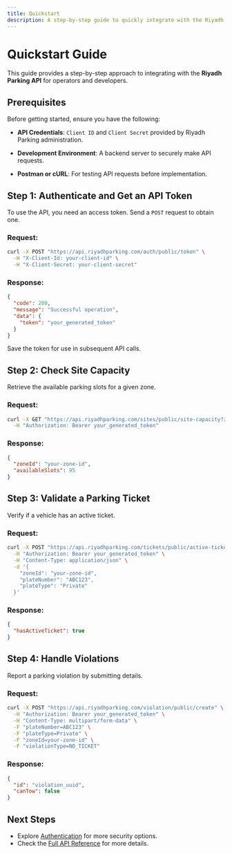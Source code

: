 ```yaml
---
title: Quickstart
description: A step-by-step guide to quickly integrate with the Riyadh Parking API.
---
```


# Quickstart Guide

This guide provides a step-by-step approach to integrating with the **Riyadh Parking API** for operators and developers.

## Prerequisites

Before getting started, ensure you have the following:

* **API Credentials**: `Client ID` and `Client Secret` provided by Riyadh Parking administration.

* **Development Environment**: A backend server to securely make API requests.

* **Postman or cURL**: For testing API requests before implementation.

## Step 1: Authenticate and Get an API Token

To use the API, you need an access token. Send a `POST` request to obtain one.

### **Request:**

```bash
curl -X POST "https://api.riyadhparking.com/auth/public/token" \
  -H "X-Client-Id: your-client-id" \
  -H "X-Client-Secret: your-client-secret"
```

### **Response:**

```json
{
  "code": 200,
  "message": "Successful operation",
  "data": {
    "token": "your_generated_token"
  }
}
```

Save the token for use in subsequent API calls.

## Step 2: Check Site Capacity

Retrieve the available parking slots for a given zone.

### **Request:**

```bash
curl -X GET "https://api.riyadhparking.com/sites/public/site-capacity?zoneId=your-zone-id" \
  -H "Authorization: Bearer your_generated_token"
```

### **Response:**

```json
{
  "zoneId": "your-zone-id",
  "availableSlots": 95
}
```

## Step 3: Validate a Parking Ticket

Verify if a vehicle has an active ticket.

### **Request:**

```bash
curl -X POST "https://api.riyadhparking.com/tickets/public/active-ticket" \
  -H "Authorization: Bearer your_generated_token" \
  -H "Content-Type: application/json" \
  -d '{
    "zoneId": "your-zone-id",
    "plateNumber": "ABC123",
    "plateType": "Private"
  }'
```

### **Response:**

```json
{
  "hasActiveTicket": true
}
```

## Step 4: Handle Violations

Report a parking violation by submitting details.

### **Request:**

```bash
curl -X POST "https://api.riyadhparking.com/violation/public/create" \
  -H "Authorization: Bearer your_generated_token" \
  -H "Content-Type: multipart/form-data" \
  -F "plateNumber=ABC123" \
  -F "plateType=Private" \
  -F "zoneId=your-zone-id" \
  -F "violationType=NO_TICKET"
```

### **Response:**

```json
{
  "id": "violation_uuid",
  "canTow": false
}
```

## Next Steps

* Explore [Authentication](./authentication) for more security options.
* Check the [Full API Reference](./api-reference/introduction) for more details.
